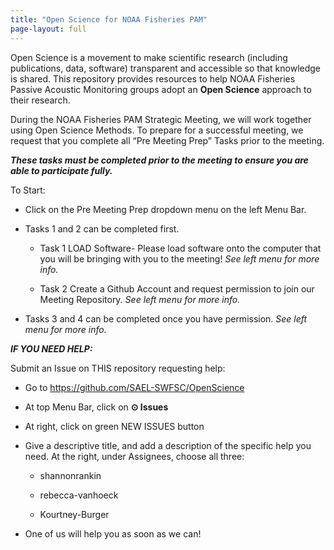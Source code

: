 ```yaml
---
title: "Open Science for NOAA Fisheries PAM"
page-layout: full
---
```


Open Science is a movement to make scientific research (including publications, data, software) transparent and accessible so that knowledge is shared. This repository provides resources to help NOAA Fisheries Passive Acoustic Monitoring groups adopt an **Open Science** approach to their research.

During the NOAA Fisheries PAM Strategic Meeting, we will work together using Open Science Methods. To prepare for a successful meeting, we request that you complete all "Pre Meeting Prep" Tasks prior to the meeting.

***These tasks must be completed prior to the meeting to ensure you are able to participate fully.***

To Start:

-   Click on the Pre Meeting Prep dropdown menu on the left Menu Bar.

<!-- -->

-   Tasks 1 and 2 can be completed first.

    -   Task 1 LOAD Software- Please load software onto the computer that you will be bringing with you to the meeting! *See left menu for more info.*

    -   Task 2 Create a Github Account and request permission to join our Meeting Repository. *See left menu for more info.*

-   Tasks 3 and 4 can be completed once you have permission. *See left menu for more info.*

***IF YOU NEED HELP:***

Submit an Issue on THIS repository requesting help:

-   Go to <https://github.com/SAEL-SWFSC/OpenScience>

-   At top Menu Bar, click on **⊙ Issues**

-   At right, click on green NEW ISSUES button

-   Give a descriptive title, and add a description of the specific help you need. At the right, under Assignees, choose all three:

    -   shannonrankin

    -   rebecca-vanhoeck

    -   Kourtney-Burger

-   One of us will help you as soon as we can!
